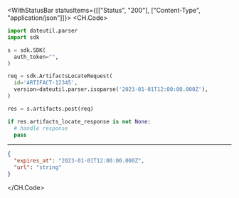 

<WithStatusBar statusItems={[["Status", "200"], ["Content-Type", "application/json"]]}>
  <CH.Code>
  ```python Post.py
  import dateutil.parser
import sdk

s = sdk.SDK(
    auth_token="",
)

req = sdk.ArtifactsLocateRequest(
    id='ARTIFACT-12345',
    version=dateutil.parser.isoparse('2023-01-01T12:00:00.000Z'),
)

res = s.artifacts.post(req)

if res.artifacts_locate_response is not None:
    # handle response
    pass
  ```
  ---

  ```json Example Response
  {
    "expires_at": "2023-01-01T12:00:00.000Z",
    "url": "string"
  }
  ```
  </CH.Code>
</WithStatusBar>
